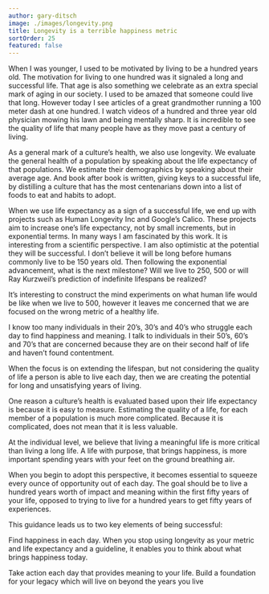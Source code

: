 ```yaml
---
author: gary-ditsch
image: ./images/longevity.png
title: Longevity is a terrible happiness metric
sortOrder: 25
featured: false
---
```


When I was younger, I used to be motivated by living to be a hundred years old. The motivation for living to one hundred was it signaled a long and successful life. That age is also something we celebrate as an extra special mark of aging in our society. I used to be amazed that someone could live that long. However today I see articles of a great grandmother running a 100 meter dash at one hundred. I watch videos of a hundred and three year old physician mowing his lawn and being mentally sharp. It is incredible to see the quality of life that many people have as they move past a century of living.

As a general mark of a culture’s health, we also use longevity. We evaluate the general health of a population by speaking about the life expectancy of that populations. We estimate their demographics by speaking about their average age. And book after book is written, giving keys to a successful life, by distilling a culture that has the most centenarians down into a list of foods to eat and habits to adopt.

When we use life expectancy as a sign of a successful life, we end up with projects such as Human Longevity Inc and Google’s Calico. These projects aim to increase one’s life expectancy, not by small increments, but in exponential terms. In many ways I am fascinated by this work. It is interesting from a scientific perspective. I am also optimistic at the potential they will be successful. I don’t believe it will be long before humans commonly live to be 150 years old. Then following the exponential advancement, what is the next milestone? Will we live to 250, 500 or will Ray Kurzweil’s prediction of indefinite lifespans be realized?

It’s interesting to construct the mind experiments on what human life would be like when we live to 500, however it leaves me concerned that we are focused on the wrong metric of a healthy life.

I know too many individuals in their 20’s, 30’s and 40’s who struggle each day to find happiness and meaning. I talk to individuals in their 50’s, 60’s and 70’s that are concerned because they are on their second half of life and haven’t found contentment.

When the focus is on extending the lifespan, but not considering the quality of life a person is able to live each day, then we are creating the potential for long and unsatisfying years of living.

One reason a culture’s health is evaluated based upon their life expectancy is because it is easy to measure. Estimating the quality of a life, for each member of a population is much more complicated. Because it is complicated, does not mean that it is less valuable.

At the individual level, we believe that living a meaningful life is more critical than living a long life. A life with purpose, that brings happiness, is more important spending years with your feet on the ground breathing air.

When you begin to adopt this perspective, it becomes essential to squeeze every ounce of opportunity out of each day. The goal should be to live a hundred years worth of impact and meaning within the first fifty years of your life, opposed to trying to live for a hundred years to get fifty years of experiences.

This guidance leads us to two key elements of being successful:

Find happiness in each day. When you stop using longevity as your metric and life expectancy and a guideline, it enables you to think about what brings happiness today.

Take action each day that provides meaning to your life. Build a foundation for your legacy which will live on beyond the years you live